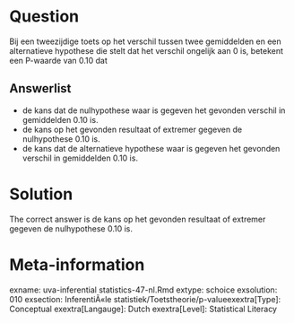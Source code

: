 Question
========

Bij een tweezijdige toets op het verschil tussen twee gemiddelden en een alternatieve hypothese die stelt dat het verschil ongelijk aan 0 is, betekent een P-waarde van 0.10 dat 

Answerlist
----------
* de kans dat de nulhypothese waar is gegeven het gevonden verschil in gemiddelden 0.10 is.
* de kans op het gevonden resultaat of extremer gegeven de nulhypothese 0.10 is.
* de kans dat de alternatieve hypothese waar is gegeven het gevonden verschil in gemiddelden 0.10 is.

Solution
========

The correct answer is  de kans op het gevonden resultaat of extremer gegeven de nulhypothese 0.10 is. 

Meta-information
================
exname: uva-inferential statistics-47-nl.Rmd 
extype: schoice 
exsolution: 010 
exsection: InferentiÃ«le statistiek/Toetstheorie/p-valueexextra[Type]: Conceptual
exextra[Langauge]: Dutch 
exextra[Level]: Statistical Literacy